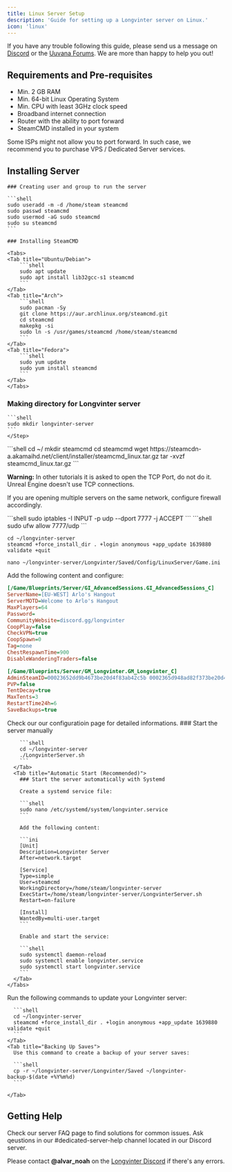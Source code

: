 ```yaml
---
title: Linux Server Setup
description: 'Guide for setting up a Longvinter server on Linux.'
icon: 'linux'
---
```


<Note>If you have any trouble following this guide, please send us a message on [Discord](https://discord.gg/longvinter) or the [Uuvana Forums](https://forum.uuvana.com/t/longvinter-questions-and-help). We are more than happy to help you out!</Note>

## Requirements and Pre-requisites

- Min. 2 GB RAM 
- Min. 64-bit Linux Operating System
- Min. CPU with least 3GHz clock speed
- Broadband internet connection
- Router with the ability to port forward 
- SteamCMD installed in your system

<Warning>Some ISPs might not allow you to port forward. In such case, we recommend you to purchase VPS / Dedicated Server services.</Warning>

## Installing Server

<Steps>
    <Step title="System Setup" icon="user-plus">

    ### Creating user and group to run the server

    ```shell
    sudo useradd -m -d /home/steam steamcmd
    sudo passwd steamcmd
    sudo usermod -aG sudo steamcmd
    sudo su steamcmd
    ```

    ### Installing SteamCMD
    
    <Tabs>
    <Tab title="Ubuntu/Debian">
        ```shell
        sudo apt update
        sudo apt install lib32gcc-s1 steamcmd
        ```
    </Tab>
    <Tab title="Arch">
        ```shell
        sudo pacman -Sy
        git clone https://aur.archlinux.org/steamcmd.git
        cd steamcmd
        makepkg -si
        sudo ln -s /usr/games/steamcmd /home/steam/steamcmd
        ```
    </Tab>
    <Tab title="Fedora">
        ```shell
        sudo yum update
        sudo yum install steamcmd
        ```
    </Tab>
    </Tabs>

   ### Making directory for Longvinter server
    ```shell
    sudo mkdir longvinter-server
    ```
    </Step>

<Step title="Steam CMD Setup" icon="steam">
```shell
cd ~/
mkdir steamcmd
cd steamcmd
wget https://steamcdn-a.akamaihd.net/client/installer/steamcmd_linux.tar.gz
tar -xvzf steamcmd_linux.tar.gz
```


</Step>

<Step title="Configure Port-forwarding and Firewalls" icon="block-brick-fire">

<Warning>**Warning:** In other tutorials it is asked to open the TCP Port, do not do it. Unreal Engine doesn't use TCP connections.</Warning>

<Info>If you are opening multiple servers on the same network, configure firewall accordingly.</Info>

<Tabs>
  <Tab title="IPTables">
    ```shell
    sudo iptables -I INPUT -p udp --dport 7777 -j ACCEPT
    ```
  </Tab>
  <Tab title="Uncomplicated Firewall (UFW)">
    ```shell
    sudo ufw allow 7777/udp
    ```
  </Tab>
</Tabs>

</Step>

<Step title="Install Longvinter Server" icon="download">

```shell
cd ~/longvinter-server
steamcmd +force_install_dir . +login anonymous +app_update 1639880 validate +quit
```

</Step>

<Step title="Customize the Server" icon="gear">

```shell
nano ~/longvinter-server/Longvinter/Saved/Config/LinuxServer/Game.ini
```

Add the following content and configure:

```ini
[/Game/Blueprints/Server/GI_AdvancedSessions.GI_AdvancedSessions_C]
ServerName=[EU-WEST] Arlo's Hangout
ServerMOTD=Welcome to Arlo's Hangout
MaxPlayers=64
Password=
CommunityWebsite=discord.gg/longvinter
CoopPlay=false
CheckVPN=true
CoopSpawn=0
Tag=none
ChestRespawnTime=900
DisableWanderingTraders=false

[/Game/Blueprints/Server/GM_Longvinter.GM_Longvinter_C]
AdminSteamID=00023652dd9b4673be20d4f83ab42c5b 0002365d948ad82f373be20d4ff8ab42c5b
PVP=false
TentDecay=true
MaxTents=3
RestartTime24h=6
SaveBackups=true
```

  <Card title="Configuration" icon="gear" href="/server/configuration">
    Check our our configuratioin page for detailed informations.
  </Card>

</Step>

  <Step title="Run the Server" icon="play">
    <Tabs>
      <Tab title="Manual Start">
        ### Start the server manually

        ```shell
        cd ~/longvinter-server
        ./LongvinterServer.sh
        ```
      </Tab>
      <Tab title="Automatic Start (Recommended)">
        ### Start the server automatically with Systemd

        Create a systemd service file:

        ```shell
        sudo nano /etc/systemd/system/longvinter.service
        ```

        Add the following content:

        ```ini
        [Unit]
        Description=Longvinter Server
        After=network.target

        [Service]
        Type=simple
        User=steamcmd
        WorkingDirectory=/home/steam/longvinter-server
        ExecStart=/home/steam/longvinter-server/LongvinterServer.sh
        Restart=on-failure

        [Install]
        WantedBy=multi-user.target
        ```

        Enable and start the service:

        ```shell
        sudo systemctl daemon-reload
        sudo systemctl enable longvinter.service
        sudo systemctl start longvinter.service
        ```
      </Tab>
    </Tabs>
  </Step>

<Step title="Server Maintenance" icon="traffic-cone">
  <Tabs>
    <Tab title="Updating the Server">
      Run the following commands to update your Longvinter server:

      ```shell
      cd ~/longvinter-server
      steamcmd +force_install_dir . +login anonymous +app_update 1639880 validate +quit
      ```
    </Tab>
    <Tab title="Backing Up Saves">
      Use this command to create a backup of your server saves:

      ```shell
      cp -r ~/longvinter-server/Longvinter/Saved ~/longvinter-backup-$(date +%Y%m%d)
      ```
      
    </Tab>
  </Tabs>
</Step>
</Steps>

## Getting Help

<CardGroup cols={2}>
  <Card title="FAQ" icon="question" href="/server/faq">
    Check our server FAQ page to find solutions for common issues.
  </Card>
  <Card title="Discord" icon="discord" href="https://discord.gg/longvinter">
    Ask qeustions in our #dedicated-server-help channel located in our Discord server.
  </Card>
</CardGroup>

<Tip>Please contact **@alvar_noah** on the [Longvinter Discord](https://discord.gg/longvinter) if there's any errors.</Tip>